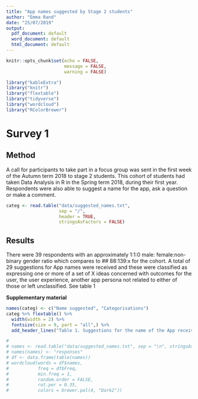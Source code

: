 ```yaml
---
title: "App names suggested by Stage 2 students"
author: "Emma Rand"
date: "25/07/2019"
output:
  pdf_document: default
  word_document: default
  html_document: default
---
```


```r
knitr::opts_chunk$set(echo = FALSE,
                      message = FALSE,
                      warning = FALSE)
```

```r
library("kableExtra")
library("knitr")
library("flextable")
library("tidyverse")
library("wordcloud")
library("RColorBrewer")
```


# Survey 1
## Method
A call for participants to take part in a focus group was sent in the first week of the Autumn term 2018 to stage 2 students. This cohort of students had taken Data Analysis in R in the Spring term 2018, during their first year. Respondents were also able to suggest a name for the app, ask a question or make a comment.

```r
categ <- read.table("data/suggested_names.txt",
                    sep = "/", 
                    header = TRUE,
                    stringsAsFactors = FALSE)
```


## Results
There were 39 respondents with an approximately 1:1:0 male: female:non-binary gender ratio which compares to ## 88:139:x for the cohort.  A total of 29 suggestions for App names were received and these were classified as expressing one or more of a set of X ideas concerned with outcomes for the user, the user experience, another app persona not related to either of those or left unclassified. See table 1

**Supplementary material**
```r
names(categ) <- c("Name suggested", "Categorisations")
categ %>% flextable() %>% 
  width(width = 2) %>% 
  fontsize(size = 9, part = "all",) %>% 
  add_header_lines("Table 1. Suggestions for the name of the App received through the call for focus-group participation") 

```





```r
# 
# names <- read.table("data/suggested_names.txt", sep = "\n", stringsAsFactors = FALSE)
# names(names) <- "responses"
# df <- data.frame(table(names))
# wordcloud(words = df$names,
#           freq = df$Freq, 
#           min.freq = 1,
#           random.order = FALSE,
#           rot.per = 0.35, 
#           colors = brewer.pal(4, "Dark2"))

```

